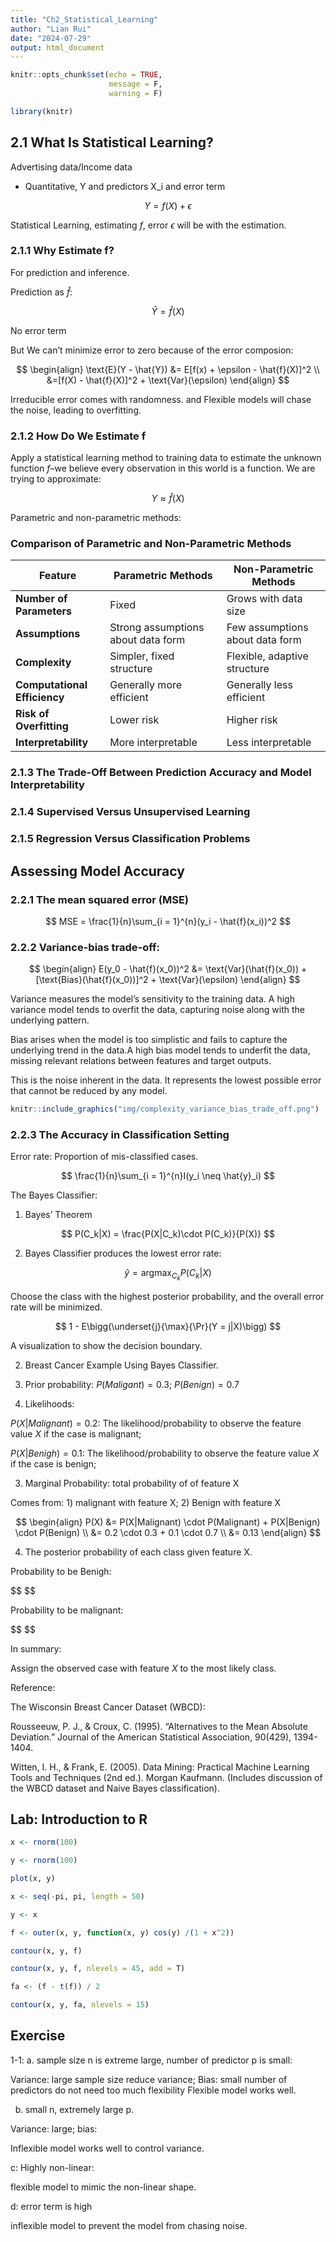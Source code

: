 ```yaml
---
title: "Ch2_Statistical_Learning"
author: "Lian Rui"
date: "2024-07-29"
output: html_document
---
```


```r
knitr::opts_chunk$set(echo = TRUE,
                      message = F,
                      warning = F)
```

```r
library(knitr)
```



## 2.1 What Is Statistical Learning? 

Advertising data/Income data

- Quantitative, Y and predictors X_i and error term

$$
Y = f(X) + \epsilon
$$

Statistical Learning, estimating $f$, error $\epsilon$ will be with the estimation. 

### 2.1.1 Why Estimate f?

For prediction and inference. 

Prediction as $\hat{f}$: 

$$
\hat{Y} = \hat{f}(X)
$$

No error term

But We can't minimize error to zero because of the error composion: 

$$
\begin{align}
\text{E}(Y - \hat{Y}) &= E[f(x) + \epsilon - \hat{f}(X)]^2 \\
&=[f(X) - \hat{f}(X)]^2 + \text{Var}(\epsilon)
\end{align}
$$

Irreducible error comes with randomness. and Flexible models will chase the noise, leading to overfitting. 

### 2.1.2 How Do We Estimate f

Apply a statistical learning method to training data to estimate the unknown function $f$--we believe every observation in this world is a function. We are trying to approximate: 

$$
Y \approx \hat{f}(X)
$$

Parametric and non-parametric methods: 

### Comparison of Parametric and Non-Parametric Methods

| Feature                      | Parametric Methods                  | Non-Parametric Methods          |
|------------------------------|-------------------------------------|---------------------------------|
| **Number of Parameters**     | Fixed                               | Grows with data size            |
| **Assumptions**              | Strong assumptions about data form  | Few assumptions about data form |
| **Complexity**               | Simpler, fixed structure            | Flexible, adaptive structure    |
| **Computational Efficiency** | Generally more efficient            | Generally less efficient        |
| **Risk of Overfitting**      | Lower risk                          | Higher risk                     |
| **Interpretability**         | More interpretable                  | Less interpretable              |


### 2.1.3 The Trade-Off Between Prediction Accuracy and Model Interpretability

### 2.1.4 Supervised Versus Unsupervised Learning

### 2.1.5 Regression Versus Classification Problems

## Assessing Model Accuracy

### 2.2.1 The mean squared error (MSE)

$$
MSE = \frac{1}{n}\sum_{i = 1}^{n}(y_i - \hat{f}(x_i))^2
$$

### 2.2.2 Variance-bias trade-off: 

$$
\begin{align}
E(y_0 - \hat{f}(x_0))^2 &= \text{Var}(\hat{f}(x_0)) + [\text{Bias}(\hat{f}(x_0))]^2 + \text{Var}(\epsilon)
\end{align}
$$

Variance measures the model's sensitivity to the training data. A high variance model tends to overfit the data, capturing noise along with the underlying pattern.

Bias arises when the model is too simplistic and fails to capture the underlying trend in the data.A high bias model tends to underfit the data, missing relevant relations between features and target outputs.

This is the noise inherent in the data. It represents the lowest possible error that cannot be reduced by any model.


```r
knitr::include_graphics("img/complexity_variance_bias_trade_off.png")
```

### 2.2.3 The Accuracy in Classification Setting

Error rate: Proportion of mis-classified cases. 

$$
\frac{1}{n}\sum_{i = 1}^{n}I(y_i \neq \hat{y}_i)
$$

The Bayes Classifier: 

1. Bayes' Theorem

$$
P(C_k|X) = \frac{P(X|C_k)\cdot P(C_k)}{P(X)}
$$

2. Bayes Classifier produces the lowest error rate: 

$$
\hat{y} = \text{argmax}_{C_k}P(C_k|X)
$$

Choose the class with the highest posterior probability, and the overall error rate will be minimized. 

$$
1 - E\bigg(\underset{j}{\max}{\Pr}(Y = j|X)\bigg)
$$

A visualization to show the decision boundary. 

2. Breast Cancer Example Using Bayes Classifier. 

1. Prior probability: 
$P(Maligant) = 0.3$; $P(Benign) = 0.7$

2. Likelihoods: 

$P(X|Malignant) = 0.2$: The likelihood/probability to observe the feature value $X$ if the case is malignant; 

$P(X|Benigh) = 0.1$: The likelihood/probability to observe the feature value $X$ if the case is benign; 

3. Marginal Probability: total probability of of feature X

Comes from: 1) malignant with feature X; 2) Benign with feature X

$$
\begin{align}
P(X) &= P(X|Malignant) \cdot P(Malignant) + P(X|Benign) \cdot P(Benign) \\
&= 0.2 \cdot 0.3 + 0.1 \cdot 0.7 \\
&= 0.13
\end{align} 
$$

4. The posterior probability of each class given feature X. 

Probability to be Benigh: 

$$
\begin{align}
P(Benigh|X) &= \frac{P(X|Benign) \cdot P(Benigh)}{P(X)} \\
&= \frac{0.1 \times 0.7}{0.13} \\
&\approx 0.538

\end{align}
$$

Probability to be malignant: 

$$
\begin{align}
P(Malignant|X) &= \frac{P(X|malignant) \cdot P(Malignant)}{P(X)} \\
&= \frac{0.2 \times 0.3}{0.13} \\
&\approx 0.462

\end{align}
$$

In summary: 

Assign the observed case with feature $X$ to the most likely class. 

Reference: 

The Wisconsin Breast Cancer Dataset (WBCD): 

Rousseeuw, P. J., & Croux, C. (1995). "Alternatives to the Mean Absolute Deviation." Journal of the American Statistical Association, 90(429), 1394-1404.

Witten, I. H., & Frank, E. (2005). Data Mining: Practical Machine Learning Tools and Techniques (2nd ed.). Morgan Kaufmann. (Includes discussion of the WBCD dataset and Naive Bayes classification).



## Lab: Introduction to R

```r
x <- rnorm(100)

y <- rnorm(100)

plot(x, y)
```

```r
x <- seq(-pi, pi, length = 50)

y <- x

f <- outer(x, y, function(x, y) cos(y) /(1 + x^2))

contour(x, y, f)

contour(x, y, f, nlevels = 45, add = T)

fa <- (f - t(f)) / 2

contour(x, y, fa, nlevels = 15)
```

## Exercise

1-1: 
a. sample size n is extreme large, number of predictor p is small: 

Variance: large sample size reduce variance; 
Bias: small number of predictors do not need too much flexibility
Flexible model works well. 

b. small n, extremely large p. 

Variance: large; bias: 

Inflexible model works well to control variance. 

c: Highly non-linear: 

flexible model to mimic the non-linear shape. 

d: error term is high

inflexible model to prevent the model from chasing noise. 
